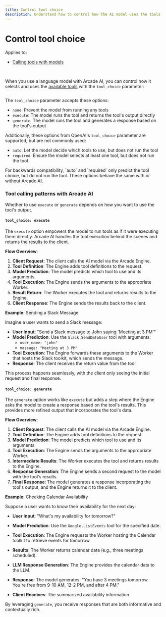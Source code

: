 ```yaml
---
title: Control tool choice
description: Understand how to control how the AI model uses the tools you provide
---
```


# Control tool choice

Applies to:

- [Calling tools with models](call-tools-with-models)

<br />

When you use a language model with Arcade AI, you can control how it selects and uses the [available tools](specify-tools) with the `tool_choice` parameter:

```python file=<rootDir>/examples/code/home/use-tools/call-tools-with-models/single_model_call.py#L14-L29 {15}

```

The `tool_choice` parameter accepts these options:

- `none`: Prevent the model from running any tools
- `execute`: The model runs the tool and returns the tool's output directly
- `generate`: The model runs the tool and generates a response based on the tool's output

Additionally, these options from OpenAI's `tool_choice` parameter are supported, but are not commonly used:

- `auto`: Let the model decide which tools to use, but does not run the tool
- `required`: Ensure the model selects at least one tool, but does not run the tool

<Note>
  For backwards compatibility, `auto` and `required` only predict the tool
  choice, but do not run the tool. These options behave the same with or without
  Arcade AI.
</Note>

### Tool calling patterns with Arcade AI

Whether to use `execute` or `generate` depends on how you want to use the tool's output.

#### `tool_choice: execute`

The `execute` option empowers the model to run tools as if it were executing them directly. Arcade AI handles the tool execution behind the scenes and returns the results to the client.

**Flow Overview**:

1. **Client Request**: The client calls the AI model via the Arcade Engine.
2. **Tool Definition**: The Engine adds tool definitions to the request.
3. **Model Prediction**: The model predicts which tool to use and its arguments.
4. **Tool Execution**: The Engine sends the arguments to the appropriate Worker.
5. **Result Return**: The Worker executes the tool and returns results to the Engine.
6. **Client Response**: The Engine sends the results back to the client.

**Example**: Sending a Slack Message

Imagine a user wants to send a Slack message:

- **User Input**: "Send a Slack message to John saying 'Meeting at 3 PM'"
- **Model Prediction**: Use the `Slack.SendDmToUser` tool with arguments:
  - `user_name: "john"`
  - `message: "Meeting at 3 PM"`
- **Tool Execution**: The Engine forwards these arguments to the Worker that hosts the Slack toolkit, which sends the message.
- **Response**: The client receives the return value from the tool

This process happens seamlessly, with the client only seeing the initial request and final response.

#### `tool_choice: generate`

The `generate` option works like `execute` but adds a step where the Engine asks the model to create a response based on the tool's results. This provides more refined output that incorporates the tool's data.

**Flow Overview**:

1. **Client Request**: The client calls the AI model via the Arcade Engine.
2. **Tool Definition**: The Engine adds tool definitions to the request.
3. **Model Prediction**: The model predicts which tool to use and its arguments.
4. **Tool Execution**: The Engine sends the arguments to the appropriate Worker.
5. **Intermediate Results**: The Worker executes the tool and returns results to the Engine.
6. **Response Generation**: The Engine sends a second request to the model with the tool's results.
7. **Final Response**: The model generates a response incorporating the tool's output, and the Engine returns it to the client.


**Example**: Checking Calendar Availability

Suppose a user wants to know their availability for the next day:

- **User Input**: "What's my availability for tomorrow?"
- **Model Prediction**: Use the `Google.ListEvents` tool for the specified date.
- **Tool Execution**: The Engine requests the Worker hosting the Calendar toolkit to retrieve events for tomorrow.
- **Results**: The Worker returns calendar data (e.g., three meetings scheduled).
- **LLM Response Generation**: The Engine provides the calendar data to the LLM.
- **Response**: The model generates: "You have 3 meetings tomorrow. You're free from 9-10 AM, 12-2 PM, and after 4 PM."

- **Client Receives**: The summarized availability information.

By leveraging `generate`, you receive responses that are both informative and contextually rich.
